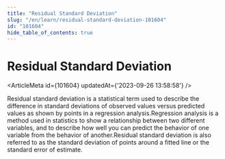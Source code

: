 ```yaml
---
title: "Residual Standard Deviation"
slug: "/en/learn/residual-standard-deviation-101604"
id: "101604"
hide_table_of_contents: true
---
```



# Residual Standard Deviation

<ArticleMeta id={101604} updatedAt={'2023-09-26 13:58:58'} />
<div className='border-solid border-b border-t-0 my-4 border-[var(--ifm-color-gray-300)]' />

Residual standard deviation is a statistical term used to describe the difference in standard deviations of observed values versus predicted values as shown by points in a regression analysis.Regression analysis is a method used in statistics to show a relationship between two different variables, and to describe how well you can predict the behavior of one variable from the behavior of another.Residual standard deviation is also referred to as the standard deviation of points around a fitted line or the standard error of estimate.
